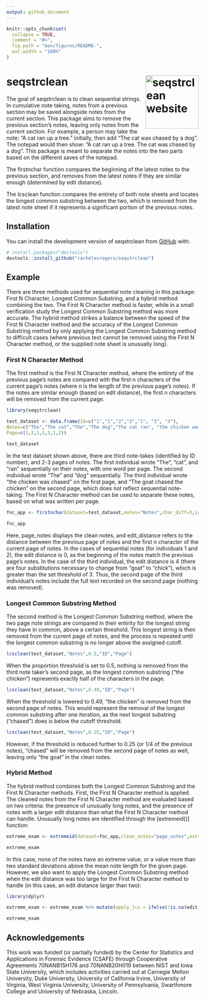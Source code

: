 ```yaml
---
output: github_document
---
```


<!-- README.md is generated from README.Rmd. Please edit that file -->

```r
knitr::opts_chunk$set(
  collapse = TRUE,
  comment = "#>",
  fig.path = "man/figures/README-",
  out.width = "100%"
)
```

# seqstrclean <a href="https://rachelesrogers.github.io/seqstrclean/"><img src="man/figures/logo.png" align="right" height="139" alt="seqstrclean website" /></a>

<!-- badges: start -->
<!-- badges: end -->

The goal of seqstrclean is to clean sequential strings.
In cumulative note taking, notes from a previous section may be saved alongside notes from the current section.
This package aims to remove the previous section's notes, leaving only notes from the current section.
For example, a person may take the note: "A cat ran up a tree." initially, then add "The cat was chased by a dog".
The notepad would then show: "A cat ran up a tree. The cat was chased by a dog".
This package is meant to separate the notes into the two parts based on the different saves of the notepad.

The firstnchar function compares the beginning of the latest notes to the previous section, and removes from the latest notes if they are similar enough (determined by edit distance).

The lcsclean function compares the entirety of both note sheets and locates the longest common substring between the two, which is removed from the latest note sheet if it represents a significant portion of the previous notes.

## Installation

You can install the development version of seqstrclean from [GitHub](https://github.com/) with:

``` r
# install.packages("devtools")
devtools::install_github("rachelesrogers/seqstrclean")
```

## Example

There are three methods used for sequential note cleaning in this package: First N Character, Longest Common Substring, and a hybrid method combining the two. The First N Character method is faster, while in a small verification study the Longest Common Substring method was more accurate.
The hybrid method strikes a balance between the speed of the First N Character method and the accuracy of the Longest Common Substring method by only applying the Longest Common Substring method to difficult cases (where previous text cannot be removed using the First N Character method, or the supplied note sheet is unusually long).

### First N Character Method

The first method is the First N Character method, where the entirety of the previous page's notes are compared with the first n characters of the current page's notes (where n is the length of the previous page's notes). If the notes are similar enough (based on edit distance), the first n characters will be removed from the current page.

```r
library(seqstrclean)

test_dataset <- data.frame(ID=c("1","1","2","2","1", "3", "3"),
Notes=c("The","The cat","The","The dog","The cat ran", "the chicken was chased", "The goat chased the chicken"),
Page=c(1,2,1,2,3,1,2))

test_dataset

```

In the test dataset shown above, there are third note-takes (identified by ID number), and 2-3 pages of notes.
The first individual wrote "The", "cat", and "ran" sequentially on their notes, with one word per page.
The second individual wrote "The" and "dog" sequentially.
The third individual wrote "the chicken was chased" on the first page, and "The goat chased the chicken" on the second page, which does not reflect sequential note-taking.
The First N Character method can be used to separate these notes, based on what was written per page.


```r

fnc_app <- firstnchar(dataset=test_dataset,notes="Notes",char_diff=3,identifier="ID",pageid="Page")

fnc_app
```

Here, page_notes displays the clean notes, and edit_distance refers to the distance between the previous page of notes and the first n character of the current page of notes.
In the cases of sequential notes (for individuals 1 and 2), the edit distance is 0, as the beginning of the notes match the previous page's notes.
In the case of the third individual, the edit distance is 4 (there are four substitutions necessary to change from "goat" to "chick"), which is greater than the set threshold of 3.
Thus, the second page of the third individual's notes include the full text recorded on the second page (nothing was removed).

### Longest Common Substring Method

The second method is the Longest Common Substring method, where the two page note strings are compared in their entirity for the longest string they have in common, above a certain threshold.
This longest string is then removed from the current page of notes, and the process is repeated until the longest common substring is no longer above the assigned cutoff.

```r
lcsclean(test_dataset,"Notes",0.5,"ID","Page")
```

When the proportion threshold is set to 0.5, nothing is removed from the third note taker's second page, as the longest common substring ("the chicken") represents exactly half of the characters in the page.

```r
lcsclean(test_dataset,"Notes",0.49,"ID","Page")
```

When the threshold is lowered to 0.49, "the chicken" is removed from the second page of notes.
This would represent the removal of the longest common substring after one iteration, as the next longest substring ("chased") does is below the cutoff threshold.

```r
lcsclean(test_dataset,"Notes",0.25,"ID","Page")
```

However, if the threshold is reduced further to 0.25 (or 1/4 of the previous notes), "chased" will be removed from the second page of notes as well, leaving only "the goat" in the clean notes.

### Hybrid Method

The hybrid method combines both the Longest Common Substring and the First N Character methods.
First, the First N Character method is applied.
The cleaned notes from the First N Character method are evaluated based on two criteria: the presence of unusually long notes, and the presence of notes with a larger edit distance than what the First N Character method can handle.
Unusually long notes are identified through the [extremeid()] function:

```r

extreme_exam <- extremeid(dataset=fnc_app,clean_notes="page_notes",extreme=2,pageid="Page")

extreme_exam

```

In this case, none of the notes have an extreme value, or a value more than two standard deviations above the mean note length for the given page.
However, we also want to apply the Longest Common Substring method when the edit distance was too large for the First N Character method to handle (in this case, an edit distance larger than two):

```r

library(dplyr)

extreme_exam <- extreme_exam %>% mutate(apply_lcs = ifelse(!is.na(edit_distance) & (extreme_value==TRUE | edit_distance > 2), TRUE, FALSE))

extreme_exam

```

## Acknowledgements

This work was funded (or partially funded) by the Center for Statistics and Applications in Forensic Evidence (CSAFE) 
through Cooperative Agreements 70NANB15H176 and 70NANB20H019 between NIST and Iowa State University, which includes activities carried 
out at Carnegie Mellon University, Duke University, University of California Irvine, University of Virginia, West Virginia University, 
University of Pennsylvania, Swarthmore College and University of Nebraska, Lincoln.
